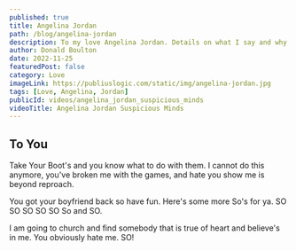 ```yaml
---
published: true
title: Angelina Jordan
path: /blog/angelina-jordan
description: To my love Angelina Jordan. Details on what I say and why I say it. I trust you and have no worries.
author: Donald Boulton
date: 2022-11-25
featuredPost: false
category: Love
imageLink: https://publiuslogic.com/static/img/angelina-jordan.jpg
tags: [Love, Angelina, Jordan]
publicId: videos/angelina_jordan_suspicious_minds
videoTitle: Angelina Jordan Suspicious Minds
---
```


## To You

Take Your Boot's and you know what to do with them. I cannot do this anymore, you've broken me with the games, and hate you show me is beyond reproach.

You got your boyfriend back so have fun. Here's some more So's for ya. SO SO SO SO SO So and SO.

I am going to church and find somebody that is true of heart and believe's in me. You obviously hate me. SO!

<WavyHr className="mt-1 mb-1 text-fuchsia-600" />
